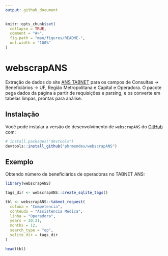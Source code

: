 ```yaml
---
output: github_document
---
```


```r
knitr::opts_chunk$set(
  collapse = TRUE,
  comment = "#>",
  fig.path = "man/figures/README-",
  out.width = "100%"
)
```

# webscrapANS

<!-- badges: start -->
<!-- badges: end -->

Extração de dados do site [ANS TABNET](http://www.ans.gov.br/anstabnet/index.htm) para os campos de Consultas -> Beneficiários -> UF, Região Metropolitana e Capital e Operadora. O pacote pega dados da página a partir de requisições e parsing, e os converte em tabelas limpas, prontas para análise.

## Instalação

Você pode instalar a versão de desenvolvimento de `webscrapANS` do [GitHub](https://github.com/) com:

``` r
# install.packages("devtools")
devtools::install_github("phrmendes/webscrapANS")
```

## Exemplo

Obtendo número de beneficiários de operadoras no TABNET ANS:

```r
library(webscrapANS)

tags_dir <- webscrapANS::create_sqlite_tags()

tbl <- webscrapANS::tabnet_request(
  coluna = "Competencia",
  conteudo = "Assistencia Medica",
  linha = "Operadora",
  years = 20:21,
  months = 12,
  search_type = "op",
  sqlite_dir = tags_dir
)

head(tbl)
```

<!-- devtools::build_readme() -->
